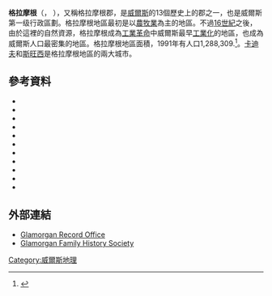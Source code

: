 {{Infobox historic subdivision|
   |Name=             格兰摩根名誉郡<br> {{lang-en|Glamorgan}}<br>{{lang-cy|Morgannwg}}
   |行政中心=                [[卡迪夫|卡迪夫]]
   |Government=        格兰摩根郡议会(1889–1974)
   |Origin=
   |Status=
   |Start=
   |End=
   |Code=              
   |CodeName=          
   |Replace=           西格拉摩根<br>中格拉摩根<br>南格拉摩根
   |Motto=             '''A Ddioddefws A Orfu (受苦者必将战胜)'''<ref name="briggs"/><ref name="sgiles"/>
   |Divisions=
   |DivisionsNames=
   |DivisionsMap=
   |Image = [[File:Glamorgan_Flag.svg|160px]]<br/>2013年采用的[[格拉摩根郡旗|格拉摩根郡旗]]
   |Map=               [[File:WalesGlamorganTrad.png|Glamorganshire]]<br>''Ancient extent of Glamorgan''
   |Arms=    
   |Civic=
   |PopulationFirst=   326,254<ref name="Schools Enquiry">{{cite web|url=http://www.archive.org/stream/cu31924093630568/cu31924093630568_djvu.txt |title=School's Enquiry Commission, Vol VIII (1935) Eyre & Spottiswoode, London |publisher=Archive.org |date= |accessdate=19 February 2012}}</ref>
   |PopulationFirstYear=   1861
   |AreaFirst=             {{convert|547494|acre|km2}}<ref name="Schools Enquiry"/>
   |AreaFirstYear=         1861
   |DensityFirst=          1.7/[[acre|acre]]
   |DensityFirstYear=      1861

   |PopulationSecond=      1,120,910<ref name="vision_pop">Vision of Britain - [http://www.visionofbritain.org.uk/data_cube_table_page.jsp?data_theme=T_POP&data_cube=N_TPop&u_id=10073893&c_id=10001043&add=N Glamorgan population] {{Wayback|url=http://www.visionofbritain.org.uk/data_cube_table_page.jsp?data_theme=T_POP&data_cube=N_TPop&u_id=10073893&c_id=10001043&add=N |date=20160303201002 }} ([http://www.visionofbritain.org.uk/data_cube_table_page.jsp?data_theme=T_POP&data_cube=N_AREA_A&u_id=10073893&c_id=10001043&add=Y area] {{Wayback|url=http://www.visionofbritain.org.uk/data_cube_table_page.jsp?data_theme=T_POP&data_cube=N_AREA_A&u_id=10073893&c_id=10001043&add=Y |date=20160303175846 }})</ref>
   |PopulationSecondYear=  1911
   |AreaSecond=            {{convert|518865|acre|km2}}<ref name="vision_pop"/>
   |AreaSecondYear=        1911
   |DensitySecond=         2.2/acre
   |DensitySecondYear=     1911

   |PopulationLast=        1,229,728<ref name="vision_pop"/>
   |PopulationLastYear=    1961
   |AreaLast=              {{convert|523253|acre|km2}}<ref name="vision_pop"/>
   |AreaLastYear=          1961
   |DensityLast=           2.4/acre
   |DensityLastYear=       1961
}}

'''格拉摩根'''（{{lang-en|Glamorgan}}，{{lang-cy|Morgannwg}} {{IPA-cy|mɔrˈɡanʊɡ|}}），又稱格拉摩根郡，是[[威爾斯|威爾斯]]的13個歷史上的郡之一，也是威爾斯第一级行政區劃。格拉摩根地區最初是以[[農牧業|農牧業]]為主的地區。不過[[16世紀|16世紀]]之後，由於這裡的自然資源，格拉摩根成為[[工業革命|工業革命]]中威爾斯最早[[工業化|工業化]]的地區，也成為威爾斯人口最密集的地區。格拉摩根地區面積{{convert|2100|km2|0|abbr=on}}，1991年有人口1,288,309.<ref>{{cite web |url=http://www.statistics.gov.uk |title=Office for National Statistics: 1991 Census County Monitor (Wales) |publisher=statistics.gov.uk |date=1991 |accessdate=19 February 2012 |archive-date=2009-03-13 |archive-url=https://web.archive.org/web/20090313120701/http://www.statistics.gov.uk/ |dead-url=no }}</ref>。[[卡迪夫|卡迪夫]]和[[斯旺西|斯旺西]]是格拉摩根地區的兩大城市。
==參考資料==
{{reflist|refs=
<ref name=briggs>Geoffrey Briggs, ''Civic and Corporate Heraldry'', London, 1971</ref>
<ref name=sgiles>C Wilfrid Scott-Giles, ''Civic Heraldry of England and Wales'', 2nd edition, London, 1953</ref>
}}
* {{cite book |last=Conduit |first=Brian |title=Brecon Beacons and Glamorgan Walks |publisher=Jarrold Publishing and Ordnance Survey |location=Norwich |year=1997 |series=Pathfinder Guide |isbn=0-7117-0671-9}}
* {{cite book |last=Davies |first=John |author2=Jenkins, Nigel |title=The Welsh Academy Encyclopaedia of Wales |year=2008 |publisher=University of Wales Press |location=Cardiff |isbn=978-0-7083-1953-6}}
* {{cite book |last=Evans |first=C. J. O. |title=Glamorgan, its History and Topography |year=1948 |publisher=William Lewis |location=Cardiff |isbn=}}
* {{cite book|last=Evans|first=D. Gareth|title=A history of Wales 1815–1906 |publisher=University of Wales Press|location=Cardiff|year=1989|isbn=978-0708323847}}
* {{cite book |last=Jenkins|first=Philip|title=A History of Modern Wales 1536–1990|publisher=Longman|location=Harlow|year=1992|isbn=0-582-48925-3}}
* {{cite book |last=Lewis |first=E. D. |title=The Rhondda Valleys |year=1959 |publisher=Phoenix House |location=London |isbn=}}
* {{cite book |last=Newman |first=John |title=Glamorgan |year=1995 |publisher=Penguin Group |location=London |isbn=0-14-071056-6}}
* {{cite journal|last=Morgan|first=Kenneth O.|title=Democratic Politics in Glamorgan, 1884-1914|journal=Morgannwg|date=1960|volume=4|pages=5–27|url=http://welshjournals.llgc.org.uk/browse/viewobject/llgc-id:1170138/article/000042465}}
* {{cite book |last=Morgan|first=Kenneth|title=Rebirth of a Nation: Wales 1880–1980 |url=https://archive.org/details/wales18801980reb0000morg|publisher=Oxford University Press |location=Oxford |year=1982 |isbn=0-19-821760-9}}
* {{cite book | last = Thomas | first = Norman Lewis  | authorlink =   | title = The Story of Swansea's Districts and Villages  | publisher = The Guardian Press (Neath) Ltd. | year = 1966  | location = Neath  | url =  | doi =  | isbn = }}
* {{cite book |last=Wade |first=J. H. |title=Glamorganshire |url=https://archive.org/details/glamorganshire00wadeuoft |year=1914 |publisher=Cambridge University Press |location=London |isbn=}}
==外部連結==
{{Commons category|Glamorgan}}
* [http://www.glamro.gov.uk/ Glamorgan Record Office] {{Wayback|url=http://www.glamro.gov.uk/ |date=20131102063439 }}
* [https://web.archive.org/web/20140819184358/http://glamfhs.org/ Glamorgan Family History Society]

{{Coord|51|40|N|3|40|W|display=title|region:GB_type:adm2nd_source:GNS-enwiki}}

[[Category:威爾斯地理|Category:威爾斯地理]]